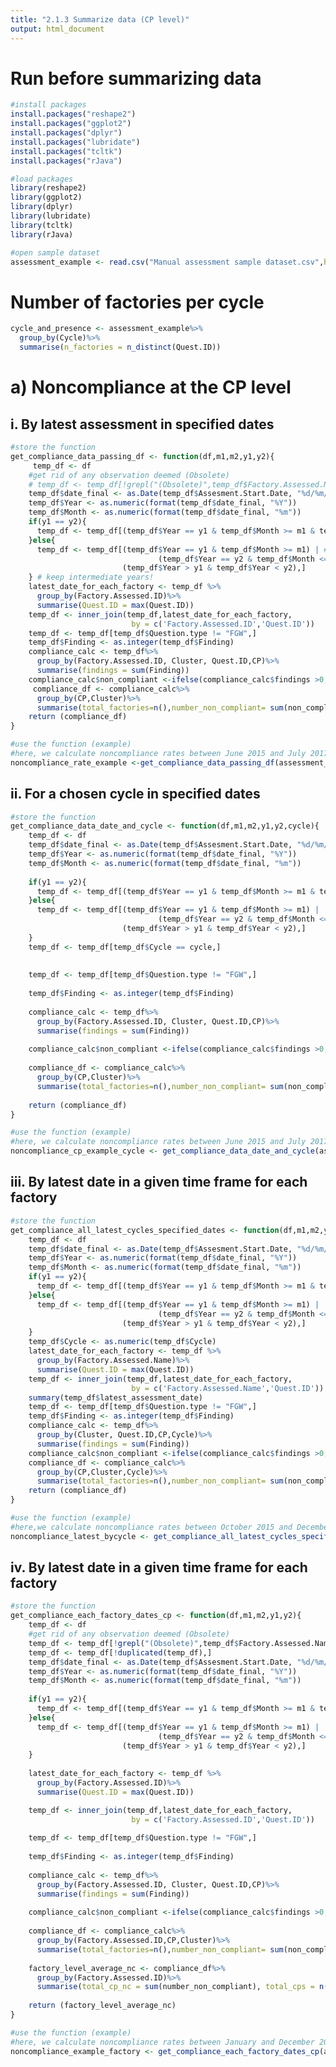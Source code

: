 ---
title: "2.1.3 Summarize data (CP level)"
output: html_document
---

# Run before summarizing data
```{r}
#install packages
install.packages("reshape2")
install.packages("ggplot2")
install.packages("dplyr")
install.packages("lubridate")
install.packages("tcltk")
install.packages("rJava")

#load packages
library(reshape2)
library(ggplot2)
library(dplyr)
library(lubridate)
library(tcltk)
library(rJava)

#open sample dataset
assessment_example <- read.csv("Manual assessment sample dataset.csv",header = T, stringsAsFactors = F)

```

# Number of factories per cycle
```{r}
cycle_and_presence <- assessment_example%>%
  group_by(Cycle)%>%
  summarise(n_factories = n_distinct(Quest.ID))

```

# a) Noncompliance at the CP level
## i. By latest assessment in specified dates
```{r}
#store the function
get_compliance_data_passing_df <- function(df,m1,m2,y1,y2){
     temp_df <- df
    #get rid of any observation deemed (Obsolete)
    # temp_df <- temp_df[!grepl("(Obsolete)",temp_df$Factory.Assessed.Name),]
    temp_df$date_final <- as.Date(temp_df$Assesment.Start.Date, "%d/%m/%Y")
    temp_df$Year <- as.numeric(format(temp_df$date_final, "%Y"))
    temp_df$Month <- as.numeric(format(temp_df$date_final, "%m"))
    if(y1 == y2){
      temp_df <- temp_df[(temp_df$Year == y1 & temp_df$Month >= m1 & temp_df$Month <= m2),]
    }else{
      temp_df <- temp_df[(temp_df$Year == y1 & temp_df$Month >= m1) | # keep if year = y1 first year and greater first month we keep it
                                 (temp_df$Year == y2 & temp_df$Month <= m2)| #keep it if it's in the last year but smaller than the final month
                         (temp_df$Year > y1 & temp_df$Year < y2),]
    } # keep intermediate years!
    latest_date_for_each_factory <- temp_df %>%
      group_by(Factory.Assessed.ID)%>%
      summarise(Quest.ID = max(Quest.ID))
    temp_df <- inner_join(temp_df,latest_date_for_each_factory,
                           by = c('Factory.Assessed.ID','Quest.ID'))
    temp_df <- temp_df[temp_df$Question.type != "FGW",]
    temp_df$Finding <- as.integer(temp_df$Finding)
    compliance_calc <- temp_df%>%
      group_by(Factory.Assessed.ID, Cluster, Quest.ID,CP)%>%
      summarise(findings = sum(Finding))
    compliance_calc$non_compliant <-ifelse(compliance_calc$findings >0,1,0)
     compliance_df <- compliance_calc%>%
      group_by(CP,Cluster)%>%
      summarise(total_factories=n(),number_non_compliant= sum(non_compliant), percent_non_cp = sum(non_compliant)/n())
    return (compliance_df)
}

#use the function (example)
#here, we calculate noncompliance rates between June 2015 and July 2017, but they can be replaced with different timeframe following the order "m1, m2, y1, y2," where m1 and y1 is the start date (month and year), and m2 and y2 the end date of the timeframe taken into consideration
noncompliance_rate_example <-get_compliance_data_passing_df(assessment_example,6,7,2015,2017)
```

## ii. For a chosen cycle in specified dates
```{r}
#store the function
get_compliance_data_date_and_cycle <- function(df,m1,m2,y1,y2,cycle){
    temp_df <- df
    temp_df$date_final <- as.Date(temp_df$Assesment.Start.Date, "%d/%m/%Y")
    temp_df$Year <- as.numeric(format(temp_df$date_final, "%Y"))
    temp_df$Month <- as.numeric(format(temp_df$date_final, "%m"))
   
    if(y1 == y2){
      temp_df <- temp_df[(temp_df$Year == y1 & temp_df$Month >= m1 & temp_df$Month <= m2),]
    }else{
      temp_df <- temp_df[(temp_df$Year == y1 & temp_df$Month >= m1) |
                                 (temp_df$Year == y2 & temp_df$Month <= m2)|
                         (temp_df$Year > y1 & temp_df$Year < y2),]
    }
    temp_df <- temp_df[temp_df$Cycle == cycle,]
   
    
    temp_df <- temp_df[temp_df$Question.type != "FGW",]
 
    temp_df$Finding <- as.integer(temp_df$Finding)
 
    compliance_calc <- temp_df%>%
      group_by(Factory.Assessed.ID, Cluster, Quest.ID,CP)%>%
      summarise(findings = sum(Finding))
   
    compliance_calc$non_compliant <-ifelse(compliance_calc$findings >0,1,0)
 
    compliance_df <- compliance_calc%>%
      group_by(CP,Cluster)%>%
      summarise(total_factories=n(),number_non_compliant= sum(non_compliant), percent_non_cp = sum(non_compliant)/n())
 
    return (compliance_df)
}

#use the function (example)
#here, we calculate noncompliance rates between June 2015 and July 2017 for all first assessment cycles. The criteria can be replaced with a different timeframe and cycle number following the order: "m1, m2, y1, y2, cycle" where m1 and y1 is the start date (month and year), and m2 and y2 the end date of the specified timeframe, and cycle is the cycle number that we wish to take into consideration. 
noncompliance_cp_example_cycle <- get_compliance_data_date_and_cycle(assessment_example,6,7,2015,2017,1)
```
## iii. By latest date in a given time frame for each factory
```{r}
#store the function
get_compliance_all_latest_cycles_specified_dates <- function(df,m1,m2,y1,y2){
    temp_df <- df
    temp_df$date_final <- as.Date(temp_df$Assesment.Start.Date, "%d/%m/%Y")
    temp_df$Year <- as.numeric(format(temp_df$date_final, "%Y"))
    temp_df$Month <- as.numeric(format(temp_df$date_final, "%m"))
    if(y1 == y2){
      temp_df <- temp_df[(temp_df$Year == y1 & temp_df$Month >= m1 & temp_df$Month <= m2),]
    }else{
      temp_df <- temp_df[(temp_df$Year == y1 & temp_df$Month >= m1) |
                                 (temp_df$Year == y2 & temp_df$Month <= m2)|
                         (temp_df$Year > y1 & temp_df$Year < y2),]
    }
    temp_df$Cycle <- as.numeric(temp_df$Cycle)
    latest_date_for_each_factory <- temp_df %>%
      group_by(Factory.Assessed.Name)%>%
      summarise(Quest.ID = max(Quest.ID))
    temp_df <- inner_join(temp_df,latest_date_for_each_factory,
                           by = c('Factory.Assessed.Name','Quest.ID'))
    summary(temp_df$latest_assessment_date)
    temp_df <- temp_df[temp_df$Question.type != "FGW",]
    temp_df$Finding <- as.integer(temp_df$Finding)
    compliance_calc <- temp_df%>%
      group_by(Cluster, Quest.ID,CP,Cycle)%>%
      summarise(findings = sum(Finding))
    compliance_calc$non_compliant <-ifelse(compliance_calc$findings >0,1,0) 
    compliance_df <- compliance_calc%>%
      group_by(CP,Cluster,Cycle)%>%
      summarise(total_factories=n(),number_non_compliant= sum(non_compliant), percent_non_cp = sum(non_compliant)/n())
    return (compliance_df)
}

#use the function (example)
#here,we calculate noncompliance rates between October 2015 and December 2017. The specified dates can be replaced with a different timeframe following the order: “m1, m2, y1, y2,” where m1 and y1 is the start date (month and year), and m2 and y2 the end date of the specified timeframe taken into consideration
noncompliance_latest_bycycle <- get_compliance_all_latest_cycles_specified_dates(assessment_example,10,12,2015,2017)
```

## iv. By latest date in a given time frame for each factory
```{r}
#store the function
get_compliance_each_factory_dates_cp <- function(df,m1,m2,y1,y2){
    temp_df <- df
    #get rid of any observation deemed (Obsolete)
    temp_df <- temp_df[!grepl("(Obsolete)",temp_df$Factory.Assessed.Name),]
    temp_df <- temp_df[!duplicated(temp_df),]
    temp_df$date_final <- as.Date(temp_df$Assesment.Start.Date, "%d/%m/%Y")
    temp_df$Year <- as.numeric(format(temp_df$date_final, "%Y"))
    temp_df$Month <- as.numeric(format(temp_df$date_final, "%m"))
   
    if(y1 == y2){
      temp_df <- temp_df[(temp_df$Year == y1 & temp_df$Month >= m1 & temp_df$Month <= m2),]
    }else{
      temp_df <- temp_df[(temp_df$Year == y1 & temp_df$Month >= m1) |
                                 (temp_df$Year == y2 & temp_df$Month <= m2)|
                         (temp_df$Year > y1 & temp_df$Year < y2),]
    }
   
    latest_date_for_each_factory <- temp_df %>%
      group_by(Factory.Assessed.ID)%>%
      summarise(Quest.ID = max(Quest.ID))

    temp_df <- inner_join(temp_df,latest_date_for_each_factory,
                           by = c('Factory.Assessed.ID','Quest.ID'))
 
    temp_df <- temp_df[temp_df$Question.type != "FGW",]
 
    temp_df$Finding <- as.integer(temp_df$Finding)
 
    compliance_calc <- temp_df%>%
      group_by(Factory.Assessed.ID, Cluster, Quest.ID,CP)%>%
      summarise(findings = sum(Finding))
   
    compliance_calc$non_compliant <-ifelse(compliance_calc$findings >0,1,0)
 
    compliance_df <- compliance_calc%>%
      group_by(Factory.Assessed.ID,CP,Cluster)%>%
      summarise(total_factories=n(),number_non_compliant= sum(non_compliant), percent_non_cp = sum(non_compliant)/n())
 
    factory_level_average_nc <- compliance_df%>%
      group_by(Factory.Assessed.ID)%>%
      summarise(total_cp_nc = sum(number_non_compliant), total_cps = n(), factory_cp_level_nc_rate = sum(number_non_compliant)/n())
   
    return (factory_level_average_nc)
}

#use the function (example)
#here, we calculate noncompliance rates between January and December 2012. The specified dates can be replaced with a different timeframe following the order: "m1, m2, y1, y2," where m1 and y1 is the start date (month and year), and m2 and y2 the end date of the specified timeframe
noncompliance_example_factory <- get_compliance_each_factory_dates_cp(assessment_example,1,12,2012,2012)
```
